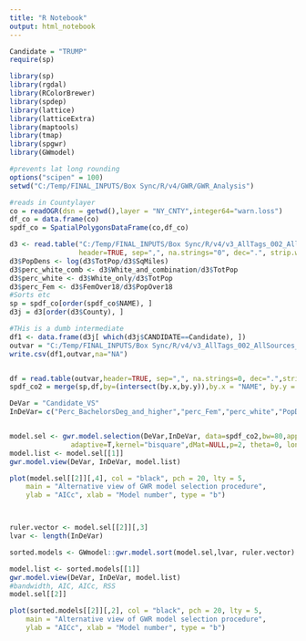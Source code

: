 ```yaml
---
title: "R Notebook"
output: html_notebook
---
```



```r
Candidate = "TRUMP"
require(sp)

library(sp)
library(rgdal)
library(RColorBrewer)
library(spdep)
library(lattice)
library(latticeExtra)
library(maptools)
library(tmap)
library(spgwr)
library(GWmodel)

#prevents lat long rounding
options("scipen" = 100)
setwd("C:/Temp/FINAL_INPUTS/Box Sync/R/v4/GWR/GWR_Analysis")
```

```r
#reads in Countylayer
co = readOGR(dsn = getwd(),layer = "NY_CNTY",integer64="warn.loss")
df_co = data.frame(co)
spdf_co = SpatialPolygonsDataFrame(co,df_co)

d3 <- read.table("C:/Temp/FINAL_INPUTS/Box Sync/R/v4/v3_AllTags_002_AllSources_analysis_v3_310.csv",
                 header=TRUE, sep=",", na.strings="0", dec=".", strip.white=TRUE)
d3$PopDens <- log(d3$TotPop/d3$SqMiles)
d3$perc_white_comb <- d3$White_and_combination/d3$TotPop
d3$perc_white <- d3$White_only/d3$TotPop
d3$perc_Fem <- d3$FemOver18/d3$PopOver18
#Sorts etc
sp = spdf_co[order(spdf_co$NAME), ]
d3j = d3[order(d3$County), ]

#THis is a dumb intermediate
df1 <- data.frame(d3j[ which(d3j$CANDIDATE==Candidate), ])
outvar = "C:/Temp/FINAL_INPUTS/Box Sync/R/v4/v3_AllTags_002_AllSources_analysis_v3_310_subset.csv"
write.csv(df1,outvar,na="NA")


df = read.table(outvar,header=TRUE, sep=",", na.strings=0, dec=".",strip.white=TRUE)
spdf_co2 = merge(sp,df,by=(intersect(by.x,by.y)),by.x = "NAME", by.y = "County")

DeVar = "Candidate_VS"
InDeVar= c("Perc_BachelorsDeg_and_higher","perc_Fem","perc_white","PopDens", "MedianAge_Total") #,  "Candidate_TS17", "Candidate_TS18", "Candidate_TS19b4")


model.sel <- gwr.model.selection(DeVar,InDeVar, data=spdf_co2,bw=80,approach="aic",
               adaptive=T,kernel="bisquare",dMat=NULL,p=2, theta=0, longlat=F)
model.list <- model.sel[[1]]
gwr.model.view(DeVar, InDeVar, model.list)

plot(model.sel[[2]][,4], col = "black", pch = 20, lty = 5, 
	main = "Alternative view of GWR model selection procedure", 
	ylab = "AICc", xlab = "Model number", type = "b")



ruler.vector <- model.sel[[2]][,3]
lvar <- length(InDeVar)

sorted.models <- GWmodel::gwr.model.sort(model.sel,lvar, ruler.vector)

model.list <- sorted.models[[1]]
gwr.model.view(DeVar, InDeVar, model.list)
#bandwidth, AIC, AICc, RSS
model.sel[[2]] 

plot(sorted.models[[2]][,2], col = "black", pch = 20, lty = 5, 
	main = "Alternative view of GWR model selection procedure", 
	ylab = "AICc", xlab = "Model number", type = "b")

```


